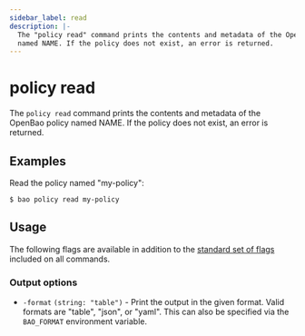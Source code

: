 ```yaml
---
sidebar_label: read
description: |-
  The "policy read" command prints the contents and metadata of the OpenBao policy
  named NAME. If the policy does not exist, an error is returned.
---
```


# policy read

The `policy read` command prints the contents and metadata of the OpenBao policy
named NAME. If the policy does not exist, an error is returned.

## Examples

Read the policy named "my-policy":

```shell-session
$ bao policy read my-policy
```

## Usage

The following flags are available in addition to the [standard set of
flags](../index.mdx) included on all commands.

### Output options

- `-format` `(string: "table")` - Print the output in the given format. Valid
  formats are "table", "json", or "yaml". This can also be specified via the
  `BAO_FORMAT` environment variable.
